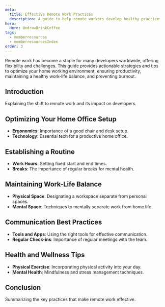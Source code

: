 ```yaml
---
meta:
  title: Effective Remote Work Practices
  description: A guide to help remote workers develop healthy practices.
hero:
  Hero: UndrawDrinkCoffee
tags:
  - memberresources
  - memberresourcesIndex
order: 3
---
```



<TextContainer background="light" showBackToTopLink={false}>

<LeadText>
	Remote work has become a staple for many developers worldwide, offering
	flexibility and challenges. This guide provides actionable strategies and tips
	to optimize your home working environment, ensuring productivity, maintaining
	a healthy work-life balance, and preventing burnout.
</LeadText>

</TextContainer>

<TextContainer showBackToTopLink={false}>

## Introduction

Explaining the shift to remote work and its impact on developers.

## Optimizing Your Home Office Setup

- **Ergonomics**: Importance of a good chair and desk setup.
- **Technology**: Essential tech for a productive home office.

## Establishing a Routine

- **Work Hours**: Setting fixed start and end times.
- **Breaks**: The importance of regular breaks for mental health.

## Maintaining Work-Life Balance

- **Physical Space**: Designating a workspace separate from personal spaces.
- **Mental Space**: Techniques to mentally separate work from home life.

## Communication Best Practices

- **Tools and Apps**: Using the right tools for effective communication.
- **Regular Check-ins**: Importance of regular meetings with the team.

## Health and Wellness Tips

- **Physical Exercise**: Incorporating physical activity into your day.
- **Mental Health**: Mindfulness and stress management techniques.

## Conclusion

Summarizing the key practices that make remote work effective.

</TextContainer>
